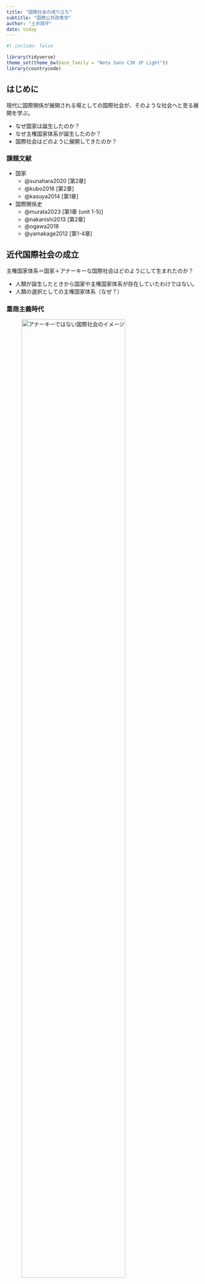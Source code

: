```yaml
---
title: "国際社会の成り立ち"
subtitle: "国際公共政策学"
author: "土井翔平"
date: today
---
```


```r
#| include: false

library(tidyverse)
theme_set(theme_bw(base_family = "Noto Sans CJK JP Light"))
library(countrycode)
```

## はじめに {.unnumbered}

現代に国際関係が展開される場としての国際社会が、そのような社会へと至る展開を学ぶ。

- なぜ国家は誕生したのか？
- なぜ主権国家体系が誕生したのか？
- 国際社会はどのように展開してきたのか？

### 課題文献 {.unnumbered}

- 国家
  - @sunahara2020[第2章]
  - @kubo2016[第2章]
  - @kasuya2014[第1章]
- 国際関係史
  - @murata2023[第1章 (unit 1-5)]
  - @nakanishi2013[第2章]
  - @ogawa2018
  - @yamakage2012[第1-4章]

## 近代国際社会の成立

主権国家体系＝国家＋アナーキーな国際社会はどのようにして生まれたのか？

- 人類が誕生したときから国家や主権国家体系が存在していたわけではない。
- 人類の選択としての主権国家体系（なぜ？）

### 重商主義時代

![アナーキーではない国際社会のイメージ](figures/hierarchy.drawio.png){width=80%}

近世（15世紀後半〜18世紀前半）の西ヨーロッパ：キリスト教権威（ローマ教皇）と政治権力（王国）が混在

- 政治権力はキリスト教権威の影響下$\leadsto$not主権国家
- 領域主権の概念も明確ではなく、キリスト教権威と政治権力が重複することもあった。

$\leadsto$notアナーキー、but階層 (hierarchy) 的な社会

15世紀半ばからの**大航海時代**：異なる地域（大陸）同士の交流

- 国際社会の誕生、グローバル化の始まり

ヨーロッパ諸国：**重商主義** (mercantilism) $\leadsto$ヨーロッパ外へと進出・植民地の建設

- 重商主義：経済的富＝軍事力の源泉、軍事力＝経済的富の獲得手段
- ヨーロッパ外の市場へのアクセスの確保$\leadsto$自らの政治的・軍事的影響力の維持・拡大
- 貿易の制限$\leadsto$富の流出を回避

ヨーロッパ外の地域が植民地となる$\leadsto$ヨーロッパの列強諸国間での戦争も勃発

16世紀初めに宗教改革$\leadsto$カトリック教会とプロテスタントの対立

- 政治権力はプロテスタントをカトリック教会の影響力を排除するために利用
- 同時に、自身の宗派の影響力拡大$\leadsto$宗教戦争

$\leadsto$教会権威の低下＆国家権力の強化

### 国家の誕生

#### 戦争と国家

宗教革命と戦争を通じて、国王に権力（徴税権と暴力）が集中（cf. 官僚制と常備軍）

- 銃器の発展$\leadsto$大規模な歩兵集団や要塞が必要$\leadsto$財政が重要
- 財政＝軍事国家：軍事のために租税や国債を通じて資金を効率的に集め、返済できる国家が発展・生き残った[@brewer2003]。
- 「戦争が近代国家を作り、また近代国家が戦争を行う」[@tilly1992]

国家は国民を外敵から保護すると同時に、税金の見返りとして国民の権利を保障する。

- 「マフィアのような犯罪組織と国家との違いは程度問題であって、本質的な違いはない」[@tilly1985]
- 国家が生き残りのために国力を増強$\leadsto$国民の福祉や自由が保障されるかもしれない。

#### 市場と国家

国家が所有権の保障や貨幣の流通などのルールを定める代わりに資本家が納税する[@north1973]。

- 貨幣経済の発展$\leadsto$資本家の力の増大
- より広い地域で国家が建設されるとメリットが大きい（cf. 規模の経済 [economies of scale]）

#### 社会契約説

**自然状態** (state of nature)：政府の存在しない（アナーキーな）社会

- ホッブズ
  - 自然状態では生き残りのためになにをしてもいい＝自然権
  - 生き残りのために資源を奪い合う$\leadsto$**万人の万人に対する闘争**
      - そのような世界での生活は「孤独で、貧しく、不潔で、粗暴で、短い」
  - 全員が自然権を国家（＝レヴァイアサン）に渡すことで、国家に平和を委ねる。

![[レヴァイアサン](https://commons.wikimedia.org/wiki/File:Leviathan.jpg?uselang=ja)](https://upload.wikimedia.org/wikipedia/commons/2/22/Leviathan.jpg){width=50%}

- ロック
  - 自然状態でも互いを尊重し、平和的に暮らせる。
  - しばしば生じる権利侵害に対応するために政府に自然権を委ねる。
- ルソー
  - 人々が理性に従えば公共の利益を実現する一般意思に到達できる。

社会契約説：人々は自らの安全や自由のために（自然状態から逃れて）国家と契約した。

$\leadsto$実際に契約をしたというわけではないが、国家を正当化する論理として広まる。

- 国家権力によるアナーキーな社会の克服

### 主権国家体系の誕生

17世紀初頭に**30年戦争**$\leadsto$**1648年**にウェストファリア条約 (Peace of Westphalia) による講和

- 領域内の宗派は支配者が信仰する宗派とする$\leadsto$さらなる宗教戦争を回避^[なお、これによって主権国家体系が成立したというフィクションから、主権国家体系を**ウェストファリア体制**と呼ぶこともある。1648年に突然、主権国家体系が誕生したわけではない[@ogawa2018, p.16]。]

主権国家体系：内政の自由を認め、他国がそれに干渉することを禁じることで、**平和を維持するため**の制度として誕生した。

- あくまで主権国家体系はヨーロッパ列強間で成立$\leadsto$ヨーロッパとそれ以外の地域の関係は階層的な**帝国システム**

$\leadsto$アナーキーな国際社会は現代に至るまで**選択され、再生産されている**[@wendt1992; @ishida1998]。

## 国際社会の展開

主権国家体系はアナーキーであるがゆえに、暴力や対立で満ち溢れた国際社会なのか？

### パクス・ブリタニカ

ナポレオン戦争終結（1815年）から第1次世界大戦（1914年）までの国際関係：相対的な安定

1. 政治的要因
    1. 18世紀末の**フランス革命**$\leadsto$君主間で民主主義革命への警戒が共有（cf. 欧州協調、ウィーン体制、会議体制）
    1. **覇権国** (hegemon) であったイギリス：欧州大陸においてバランサー
1. 経済的要因
    1. イギリスでの**産業革命**により生産性が向上$\leadsto$重商主義政策から自由主義政策へ転換
    1. 為替を安定化させる**金本位制** (gold standard) や交通通信技術の発展$\leadsto$貿易や投資が促進

::: {.content-visible when-format="html"}
<iframe src="https://ourworldindata.org/grapher/merchandise-exports-gdp-cepii?country=~OWID_WRL" loading="lazy" style="width: 100%; height: 600px; border: 0px none;"></iframe>
:::

::: {.content-visible when-format="pdf"}
![GDPに占める貿易額の割合](figures/merchandise-exports-gdp-cepii.png){width=80%}
:::

ただし、オスマン帝国とロシアが戦ったクリミア戦争、ドイツ統一を目指した普墺戦争・普仏戦争、植民地を巡る戦争などは発生

- 新たに統一したドイツやイタリア、非ヨーロッパにいたアメリカや日本が国際社会に参入

::: {.content-visible when-format="html"}
![[帝国による植民地支配の変遷](https://commons.wikimedia.org/wiki/File:World_empires_and_colonies_around_World_War_I.png)](https://upload.wikimedia.org/wikipedia/commons/thumb/8/89/Colonisation2.gif/1280px-Colonisation2.gif)
:::

![[1914年における帝国による植民地支配](https://commons.wikimedia.org/wiki/File:World_1914_empires_colonies_territory.PNG)](https://upload.wikimedia.org/wikipedia/commons/4/45/World_1914_empires_colonies_territory.PNG){width=80%}

### 戦間期

第1次世界大戦（1919年）から第2次世界大戦（1941年）までの**戦間期** (interwar period) ：不安定

1. 帝国の崩壊と中小国の独立
1. 敗戦国でのインフレおよび極右の台頭
1. ソビエト連邦の成立と社会主義の台頭
1. 独仏間の領土問題、資源問題
1. ドイツ賠償問題
1. アメリカの孤立主義（**国際連盟**への不参加）

![[第1次世界大戦によるヨーロッパにおける国境変更](https://commons.wikimedia.org/wiki/File:Map_Europe_1923-en.svg)](https://upload.wikimedia.org/wikipedia/commons/thumb/4/41/Map_Europe_1923-en.svg/1280px-Map_Europe_1923-en.svg.png){width=80%}

世界恐慌 （1929年）$\leadsto$国際協調は衰退、経済的・軍事的競争の激化

$\leadsto$ドイツ、イタリア、日本などのファシスト国家が既存の秩序に挑戦

### 冷戦期

全く異なるイデオロギーの2つの国が超大国の存在

- アメリカ：資本主義
- ソビエト連邦：共産主義

$\leadsto$それぞれがブロックを形成、**国際連合**を中心とする普遍的な協調は困難

- **NATO**などのアメリカの同盟網と**ブレトンウッズ体制**
- **ワルシャワ条約機構**と**コメコン**

![[1980年の東西陣営](https://commons.wikimedia.org/wiki/File:Cold_War_Map_1980.png)](https://upload.wikimedia.org/wikipedia/commons/f/ff/Cold_War_Map_1980.png){width=80%}

**超大国間の戦争がなかった**という意味において、冷戦期は平和な時代

- ベルリン危機（1949年）
- キューバ危機（1962年）

ただし、どちらも自らの勢力圏の維持のための他国に介入（**代理戦争**の場合も）

- アメリカによるベトナム戦争（1955-75年）
- ソ連によるアフガン侵攻（1978-89年）

全てが平和的ではなかったが、1960年代半ばまでにほとんどの**植民地**が独立

1. WWI後（特に世界恐慌後）、植民地が経済的に自立$\leadsto$ナショナリズム
1. WWII後、宗主国は植民地経営が困難
1. アメリカは市場へのアクセスと社会主義化の恐れ$\leadsto$植民地独立を支持

$\leadsto$本来の意味での主権国家体系が成立

```r
#| fig-cap: "[国家の数の推移](https://correlatesofwar.org/data-sets/state-system-membership/)"

df_system <- read_csv("data/system2016.csv")

df_system %>% 
  count(year) %>% 
  ggplot() + 
  geom_line(aes(x = year, y = n), size = 0.25) + 
  annotate("rect", xmin = 1919, xmax = 1941, ymin = -Inf, ymax = Inf, alpha = 0.25) + 
  annotate("rect", xmin = 1991, xmax = Inf, ymin = -Inf, ymax = Inf, alpha = 0.25) + 
  labs(x = "年", y = "国家の数")
```

```r
#| fig-cap: "[各国の独立年](https://correlatesofwar.org/data-sets/state-system-membership/)"

df_world <- map_data("world") %>% 
  filter(region != "Antarctica") %>% 
  mutate(stateabb = countrycode(region, "country.name", "cowc"))

full_join(df_world, 
          df_system %>% 
            group_by(stateabb) %>% 
            filter(year == min(year))) %>% 
  ggplot() + 
  geom_polygon(aes(x = long, y = lat, group = group, fill = year), 
               color = "black", size = 0.1) + 
  scale_fill_distiller() + 
  coord_map(projection = "mollweide", xlim = c(-180, 180)) + 
  labs(x = "", y = "", fill = "年") + 
  theme_minimal() + 
  theme(legend.position = "bottom")
```

**南北問題**：経済的に発展している北半球と、そうではない南半球の間の格差問題

- **非同盟諸国運動** (Non-Aligned Movement: NAM) 
- 第1次**石油危機**（1973年）

先進国の不況$\leadsto$ 1980年代の新興国の債務危機

### ポスト冷戦期

冷戦の終結$\leadsto$政治的対立が終わり、グローバル化の進展と共に国際協調が促進されると期待

- 先進国の経済統合（e.g., **欧州連合**、**NAFTA**）が深化、新興国や旧東側諸国も自由経済を採用
- **湾岸戦争**（1990年）において国連が機能、内戦に積極的に介入

しかし、2000年以降の国際社会は当初の楽観的な見通しを否定しつつある。

- 中東におけるテロ（cf. **9.11同時多発テロ**）やイスラム国の台頭、民主化（**アラブの春**）と内戦、イランによる核開発
- 東アジアにおける**中国**の経済的・軍事的台頭と領土紛争、北朝鮮による核開発
- ウクライナにおける親欧米政権の成立とロシアによるクリミア併合、東部での軍事衝突、**ロシア・ウクライナ戦争**の勃発（2022年）
- アメリカの**単独行動主義** (unilateralism) や国際的関与の低下、**米中対立**
- **リーマンショック**（2008年）や**COVID-19**（2020年）に象徴される**反グローバル主義**やイギリスによるEU脱退などの**欧州懐疑主義** (Euroscepticism)

## 自生的な秩序

平和や安定を維持するために選択された主権国家体系

- 国家の誕生：権力・暴力を独占させることで、国内秩序を維持する。
- 主権国家体系の誕生：内政不干渉によって、国際秩序を維持する。

国際関係は安定的・協調的ではないが、対立で満ちた無秩序でもない。

- notホッブズのいう「万人の万人に対する闘争」

::: {.content-visible when-format="html"}
<iframe src="https://ourworldindata.org/grapher/gdp-per-capita-maddison-2020?tab=chart" loading="lazy" style="width: 100%; height: 600px; border: 0px none;"></iframe>
:::

::: {.content-visible when-format="pdf"}
![一人あたりGDPの長期的変化](figures/gdp-per-capita-maddison-2020.png){width=80%}
:::

::: {.content-visible when-format="html"}
<iframe src="https://ourworldindata.org/grapher/population" loading="lazy" style="width: 100%; height: 600px; border: 0px none;"></iframe>
:::

::: {.content-visible when-format="pdf"}
![人口の長期的変化](figures/population.png){width=80%}
:::

$\leadsto$アナーキーな社会において、（中央）**政府なき統治** (governance without government) を（部分的に）実現している。

- 国家の自発的な行動によって形成される**自生的**・自己拘束的 (self-enforcing) な秩序

1. なぜ、中央集権的政治体の存在しない分権的社会で、協調が可能なのか？
    - アナーキー$\neq$対立、中央政府$\neq$安定
1. なぜ、時代や地域、国際問題によって、国際関係は協調的であるか対立的であるのかが変わるのか？
    - 人間の本性やアナーキーだけで国際関係の性質を説明するのは難しいようである。

$\leadsto$本当に国際的なルール（条約や決議）は無意味？

- 無意味ならば、わざわざ決議の投票行動を重視したり、条約の締結に時間や労力をかけたり、国際裁判に欠席したりしないのでは？

$\leadsto$様々な問題領域において、国家はどのように自生的秩序を形成し、維持しているのか、その限界はなにかを学ぶ。
